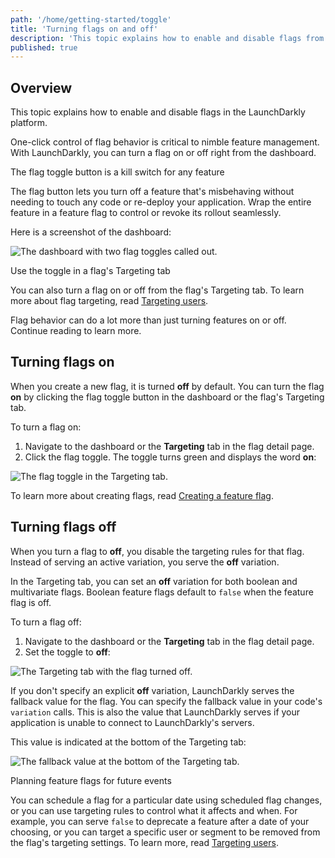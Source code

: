 ```yaml
---
path: '/home/getting-started/toggle'
title: 'Turning flags on and off'
description: 'This topic explains how to enable and disable flags from the LaunchDarkly dashboard.'
published: true
---
```


## Overview

This topic explains how to enable and disable flags in the LaunchDarkly platform.

One-click control of flag behavior is critical to nimble feature management. With LaunchDarkly, you can turn a flag on or off right from the dashboard.

<Callout intent="info">
<CalloutTitle>The flag toggle button is a kill switch for any feature</CalloutTitle>
<CalloutDescription>

The flag button lets you turn off a feature that's misbehaving without needing to touch any code or re-deploy your application. Wrap the entire feature in a feature flag to control or revoke its rollout seamlessly.

</CalloutDescription>
</Callout>

Here is a screenshot of the dashboard:

![The dashboard with two flag toggles called out.](flag-toggle.png)


<Callout intent="info">
<CalloutTitle>Use the toggle in a flag's Targeting tab</CalloutTitle>
<CalloutDescription>

You can also turn a flag on or off from the flag's Targeting tab. To learn more about flag targeting, read [Targeting users](/home/flags/targeting-users).

</CalloutDescription>
</Callout>

Flag behavior can do a lot more than just turning features on or off. Continue reading to learn more.

## Turning flags on

When you create a new flag, it is turned **off** by default. You can turn the flag **on** by clicking the flag toggle button in the dashboard or the flag's Targeting tab.

To turn a flag on:

1. Navigate to the dashboard or the **Targeting** tab in the flag detail page.
2. Click the flag toggle. The toggle turns green and displays the word **on**:

![The flag toggle in the Targeting tab.](flag-targeting-toggle.png)


To learn more about creating flags, read [Creating a feature flag](/home/getting-started/feature-flags).

## Turning flags off

When you turn a flag to **off**, you disable the targeting rules for that flag. Instead of serving an active variation, you serve the **off** variation.

In the Targeting tab, you can set an **off** variation for both boolean and multivariate flags. Boolean feature flags default to `false` when the feature flag is off.

To turn a flag off:

1. Navigate to the dashboard or the **Targeting** tab in the flag detail page.
2. Set the toggle to **off**:

![The Targeting tab with the flag turned off.](flag-targeting-toggle-off.png)

If you don't specify an explicit **off** variation, LaunchDarkly serves the fallback value for the flag. You can specify the fallback value in your code's `variation` calls. This is also the value that LaunchDarkly serves if your application is unable to connect to LaunchDarkly's servers.

This value is indicated at the bottom of the Targeting tab:

![The fallback value at the bottom of the Targeting tab.](flag-default-value.png)


<Callout intent="info">
<CalloutTitle>Planning feature flags for future events</CalloutTitle>
<CalloutDescription>

You can schedule a flag for a particular date using scheduled flag changes, or you can use targeting rules to control what it affects and when. For example, you can serve `false` to deprecate a feature after a date of your choosing, or you can target a specific user or segment to be removed from the flag's targeting settings. To learn more, read [Targeting users](/home/flags/targeting-users).

</CalloutDescription>
</Callout>
